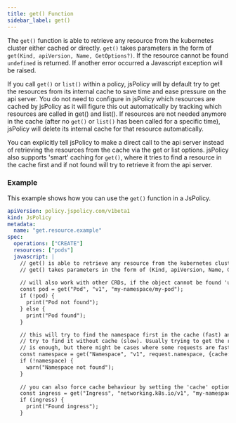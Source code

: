 ```yaml
---
title: get() Function
sidebar_label: get()
---
```


The `get()` function is able to retrieve any resource from the kubernetes cluster either cached or directly. `get()` takes parameters in the form of `get(Kind, apiVersion, Name, GetOptions?)`. 
If the resource cannot be found `undefined` is returned. 
If another error occurred a Javascript exception will be raised.

If you call `get()` or `list()` within a policy, jsPolicy will by default try to get the resources from its internal cache to save time and ease pressure on the api server.
You do not need to configure in jsPolicy which resources are cached by jsPolicy as it will figure this out automatically by tracking which resources are called in get() and list().
If resources are not needed anymore in the cache (after no `get()` or `list()` has been called for a specific time), jsPolicy will delete its internal cache for that resource automatically.

You can explicitly tell jsPolicy to make a direct call to the api server instead of retrieving the resources from the cache via the get or list options. 
jsPolicy also supports 'smart' caching for `get()`, where it tries to find a resource in the cache first and if not found will try to retrieve it from the api server.

### Example

This example shows how you can use the `get()` function in a JsPolicy.

```yaml
apiVersion: policy.jspolicy.com/v1beta1
kind: JsPolicy
metadata:
  name: "get.resource.example"
spec:
  operations: ["CREATE"]
  resources: ["pods"]
  javascript: |
    // get() is able to retrieve any resource from the kubernetes cluster either cached or directly
    // get() takes parameters in the form of (Kind, apiVersion, Name, GetOptions?)
    
    // will also work with other CRDs, if the object cannot be found 'undefined' is returned.
    const pod = get("Pod", "v1", "my-namespace/my-pod");
    if (!pod) {
      print("Pod not found");
    } else {
      print("Pod found");
    }

    // this will try to find the namespace first in the cache (fast) and if not found will
    // try to find it without cache (slow). Usually trying to get the resource from the cache
    // is enough, but there might be cases where some requests are faster than cache updates. 
    const namespace = get("Namespace", "v1", request.namespace, {cache: 'smart'});
    if (!namespace) {
      warn("Namespace not found");
    } 
        
    // you can also force cache behaviour by setting the 'cache' option to 'true' or 'false'
    const ingress = get("Ingress", "networking.k8s.io/v1", "my-namespace/my-config-map", {cache: false}) 
    if (ingress) {
      print("Found ingress");
    }
```